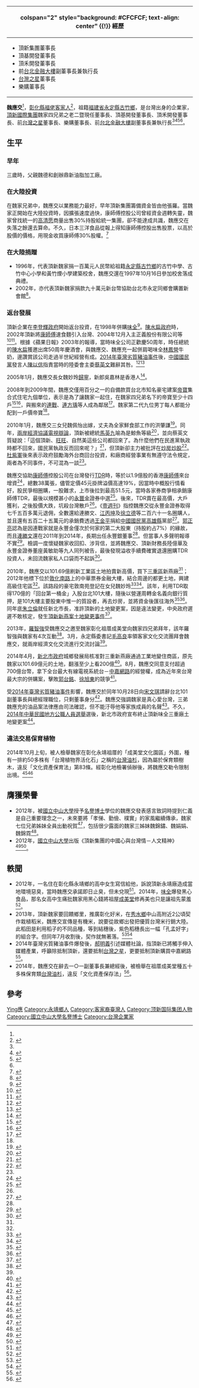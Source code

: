 {{Infobox Person
| name = 魏應交
| image = Wei Ying-chiao, Taiwan Star Telecom 20140624.jpg
| image_size = 
| birth_date = {{birth date and age|1955|2|4}}
| birth_place = {{TW}}[[彰化縣|彰化縣]][[永靖鄉|永靖鄉]]
| death_date = 
| death_place = 
| nationality = {{ROC}}
| occupation = 企業家
| salary =
| networth =
| parents = 魏和德<ref name="鼎新製油">{{Cite news|url=http://www.nownews.com/n/2014/10/13/1454063|title=追新聞／淪過街老鼠　頂新源起於鼎新製油工廠|language=zh-tw|publisher=NowNews|author=|date=2014-10-13|accessdate=2014-10-13}}</ref><br>謝如雪<ref name="頂新和德文教基金會">{{Cite web|url=http://www.hedefoundation.org/dispGetFile/GetFile.aspx?FileLocation=TV%5CWebFile%5Ctw%5C&FileName=20120503082248484.DOC|title=頂新國際集團「一鄉一企業」專案計劃 永靖鄉教育弱勢家庭子弟課輔班實施辦法|language=zh-tw|publisher=頂新和德文教基金會|author=|date=|accessdate=2014-10-13|archive-url=https://web.archive.org/web/20141023061408/http://www.hedefoundation.org/dispGetFile/GetFile.aspx?FileLocation=TV%5CWebFile%5Ctw%5C&FileName=20120503082248484.DOC|archive-date=2014-10-23|dead-url=yes}}</ref>
| spouse = 林麗棉<ref>{{cite news|url=http://www.chinatimes.com/realtimenews/20131106004189-260410|date=2013-11-18|accessdate=2014-10-17|title=魏家傳統！頂新4位董娘「沒有聲音」|author=吳嘉文、林宜潔|publisher=《中國時報》|language=zh-tw|deadurl=yes|archiveurl=https://web.archive.org/web/20141021111224/http://www.chinatimes.com/realtimenews/20131106004189-260410|archivedate=2014-10-21}}</ref>
|relatives=魏錦繡<br>魏娟娟<ref name="同舟共济">{{Cite news|url=http://www.huaxia.com/zt/tbgz/13-018/3330860.html|title=同舟共济 共渡难关--台湾佛教慈善团体赴川援助纪实|language=zh-cn|author=虞鹰|publisher=华夏经纬网|date=2013-05-13|accessdate=2014-10-28}}</ref><br>魏錦霓<ref name="康師傅控股">{{cite news|url=http://finance.sina.com.hk/news/-2807-6296335/1.html|date=2013-11-18|accessdate=2014-10-17|title=康師傅控股持續關連交易|author=|publisher=新浪網|language=zh-hk|deadurl=yes|archiveurl=https://web.archive.org/web/20141017145254/http://finance.sina.com.hk/news/-2807-6296335/1.html|archivedate=2014-10-17}}</ref><br>[[魏應州|魏應州]]<br>[[魏應充|魏應充]]<br>[[魏應行|魏應行]]
| children =長女魏妙玲<ref name="魏應交嫁女兒"/><br>二女[[魏欣怡|魏欣怡]]
三女魏佩怡<ref name="三女出閣"/>
| website =
| footnotes =
| religion = 
}}
{| class="infobox bordered" style="width: 21em; font-size: 90%; text-align: left; float:right;" cellpadding="3"
|-
! colspan="2" style="background: #CFCFCF; text-align: center" {{!}} 經歷
|- 
| colspan="2" style="font-size: 90%" |<div style="text-align: left"> 
* 頂新集團董事長
* 頂基開發董事長
* 頂禾開發董事長
* 前[[台北金融大樓|台北金融大樓]]副董事長兼執行長
* [[台灣之星|台灣之星]]董事長
* 樂購董事長
</div>
|}

'''魏應交'''{{BD|1955年|2月4日||}}<ref name="頂新集團小檔案"/>，[[彰化縣|彰化縣]][[福佬客家人|福佬客家人]]<ref name="魏家Ｆ４">{{Cite news|url=http://cwef.cw.com.tw/2012/article/article47-3.aspx|title=魏家Ｆ４ 合體打造頂新霸業─ 謹守客家人的家庭價值|language=zh-tw|publisher=《天下雜誌》487期|author=熊毅晰|date=2011-12-14|accessdate=2014-10-14}}</ref>，祖籍[[福建省|福建省]][[永定縣|永定縣]][[古竹鄉|古竹鄉]]，是台灣出身的企業家，[[頂新國際集團|頂新國際集團]]魏家四兄弟之老二暨現任董事長、頂基開發董事長、頂禾開發董事長、前[[台灣之星|台灣之星]]董事長、樂購董事長、前[[台北金融大樓|台北金融大樓]]副董事長兼執行長<ref name="中嘉內幕"/><ref name="頂新集團小檔案">{{cite news| url =http://www.merit-times.com.tw/NewsPage.aspx?unid=135206|date=2009-07-19|accessdate=2014-10-15|title=魏應交、頂新集團小檔案| author =梅鯤生| publisher =《人間福報》| language =zh-tw}}</ref><ref>{{cite web| url =http://www.tstartel.com/CWS/about/team_01.htm| date =| accessdate =2014-10-15| title =魏應交董事長| author =| publisher =台灣之星| language =zh-tw| deadurl =yes| archiveurl =https://web.archive.org/web/20141026044513/http://www.tstartel.com/CWS/about/team_01.htm| archivedate =2014-10-26}}</ref><ref name="魏應交辭101副董及總經理"/>。

==生平==
===早年===
三歲時，父親魏德和創辦鼎新油脂加工廠。
===在大陸投資===
在魏家兄弟中，魏應交以業務能力最好，早年頂新集團籌備資金皆由他張羅。當魏家正開始在大陸投資時，因擴張速度過快，康師傅控股公司曾經資金週轉失靈，魏家曾找統一的[[高清愿|高清愿]]商量出售30%持股給統一集團，卻不能達成共識，魏應交在失落之餘還去算命。不久，日本三洋食品從報上得知康師傅控股出售股票，以高於股價的價格，用現金收買康師傅30%股權。<ref name="支撐頂新集團的男子漢">{{cite news| url =http://big5.huaxia.com/sw/qyfc/00045260.html| date=2003-07-18|accessdate=2014-10-15|title=嘿，支撐頂新集團的男子漢| author=陳彥淳|publisher =華夏經緯網| language =zh}}</ref>

===在大陸捐贈===
*1996年，代表頂新魏家捐一百萬元人民幣給祖籍[[永定縣|永定縣]][[古竹鄉|古竹鄉]]的古竹中學、古竹中心小學和黃竹煙小學建築校舍，魏應交還在1997年10月16日參加校舍落成典禮。
*2002年，亦代表頂新魏家捐款九十萬元新台幣協助台北市永定同鄉會購置新會館<ref name="毛高良一行">{{Cite news|url=http://hk.crntt.com/doc/1024/6/8/1/102468191.html?coluid=160&kindid=6352&docid=102468191&mdate=0314005312|title=毛高良一行拜會台北101副董事長魏應交|language=zh|author=鄭漢龍|publisher=中評社|date=2014-03-14|accessdate=2014-10-13}}</ref>。

===返台發展===

頂新企業在[[李登輝政府|李登輝政府]]開始返台投資，在1998年併購[[味全|味全]]<ref>{{cite news|url=https://tw.news.yahoo.com/%E5%AF%A7%E6%A3%84%E5%8F%B0%E4%B9%9F%E4%B8%8D%E5%88%86%E5%AE%B6-%E5%82%B3%E9%A0%82%E6%96%B0%E5%B0%87%E5%85%A8%E9%9D%A2%E9%80%80%E5%87%BA%E5%8F%B0%E7%81%A3-132120698--finance.html|title=寧棄台也不分家？ 傳頂新將全面退出台灣|author=林潔玲|date=2014-10-17|accessdate=2014-10-28|publisher=東森新聞|language=zh-tw|deadurl=yes|archiveurl=https://web.archive.org/web/20160305204839/https://tw.news.yahoo.com/%E5%AF%A7%E6%A3%84%E5%8F%B0%E4%B9%9F%E4%B8%8D%E5%88%86%E5%AE%B6-%E5%82%B3%E9%A0%82%E6%96%B0%E5%B0%87%E5%85%A8%E9%9D%A2%E9%80%80%E5%87%BA%E5%8F%B0%E7%81%A3-132120698--finance.html|archivedate=2016-03-05}}</ref>。[[陳水扁政府|陳水扁政府]]時，2002年頂新將[[康師傅|康師傅]]速食麵引入台灣、2004年12月入主正義股份有限公司等<ref name="鮭魚返鄉變鱷魚">{{cite news| url =http://www.ettoday.net/news/20141020/415661.htm|title=鮭魚返鄉變鱷魚　經長：對頂新感到痛心|author=林信男|date=2014-10-27|accessdate=2014-10-20| publisher =ETToday東森新聞雲| language =zh-tw}}</ref><ref>{{cite web| url=http://www.moeasmea.gov.tw/ct.asp?xItem=873&ctNode=645&mp=1|title=中小企業回巢輔導機制對我國中小企業的影響|publisher=經濟部|date=2014-10-28|accessdate=2007-05-08}}</ref>。根據《蘋果日報》2003年的報導，當時味全公司正歡慶50周年，時任總統的[[陳水扁|陳水扁]]獲邀出席50周年慶酒會，與魏應交、魏應充一起併肩喝味全[[林鳳營|林鳳營]]牛奶，邊讚賞該公司走過半世紀經營有成。[[2014年臺灣劣質豬油事件|2014年臺灣劣質豬油事件]]後，[[中國國民黨|中國國民黨]]發言人[[陳以信|陳以信]]指責當時的陸委會主委[[蔡英文|蔡英文]]難辭其咎。<ref>{{cite news| url = http://www.appledaily.com.tw/appledaily/article/finance/20030918/360606|title=頂新集團將回台上市|author =張嘉伶|date=2003-09-18|accessdate=2014-10-28|publisher =《蘋果日報》| language =zh-tw}}</ref><ref>{{cite news| url = http://www.ettoday.net/news/20141027/418526.htm|title=民進黨執政邀頂新回台　藍發言人：蔡英文該負政治責任|author =|date=2014-10-27|accessdate=2014-10-28| publisher =ETToday東森新聞雲| language =zh-tw}}</ref>

2005年1月，魏應交長女魏妙玲[[歸寧|歸寧]]，新郎吳嘉林是香港人<ref name="魏應交嫁女兒">{{cite news| url =http://www.gmp.org.tw/newsdetail.asp?id=2843|date=2005-01-13|accessdate=2014-10-28|title=魏應交嫁女兒 喜遍兩岸三地|author=邱馨儀| publisher =《經濟日報》| language =zh-tw}}</ref>。

2008年到2009年間，魏應交僅用百分之一的自備款買台北市知名豪宅建案[[帝寶|帝寶]]集合式住宅九個單位，表示是為了讓魏家一起住，在魏家四兄弟名下的帝寶至少十四戶<ref>{{cite news| url =http://www.appledaily.com.tw/appledaily/article/headline/20131121/35453269/| date=2013-11-13|accessdate=2014-10-15|title=買帝寶 魏家僅自付1% | author =| publisher=《蘋果日報》 | language =zh-tw}}</ref><ref>{{cite news| url =http://www.nownews.com/n/2009/07/16/832947| date=2009-07-16|accessdate=2014-10-15|title=魏家9戶帝寶漲很大　魏應州：傳家用、家族的根「無價」| author =楊伶雯| publisher =NOWnews | language =zh-tw}}</ref>，與搬來的[[連戰|連戰]]、[[連方瑀|連方瑀]]等人成為鄰居<ref>{{cite news| url =http://news.wealth.com.tw/index2.aspx?f=611&id=1097| date =2010-04-14| title =連戰夫婦買帝寶 成郭家魏家鄰居| author =黃琴雅| publisher =《財訊》| language =zh-tw}}{{dead link|date=2018年5月 |bot=InternetArchiveBot |fix-attempted=yes }}</ref>。魏家第二代九位男丁每人都能分配到一戶價帝寶<ref name="三女出閣"/>。

2010年1月，魏應交三女兒魏佩怡出嫁，丈夫為全家鮮食部工作的洪肇謙<ref name="三女出閣">{{cite news| url =http://news.ltn.com.tw/news/business/paper/365569|date=2010-01-11|accessdate=2014-10-15|title=全家牽紅線 魏應交三女出閣|author=楊雅民| publisher =《自由時報》| language =zh-tw}}</ref>。同年，[[兩岸經濟協議電視辯論|兩岸經濟協議電視辯論]]，頂新被總統[[馬英九|馬英九]]喻為是鯨魚等級<ref>{{Cite news|url=http://news.ltn.com.tw/news/life/breakingnews/1130991|author=曾韋禎|title=馬昔讚頂新是鯨魚、補藥 現卻徹底切割|language=zh-tw|publisher=《自由時報》|date=2014-10-14|accessdate=2014-10-14}}</ref>，並向蔡英文質疑說：「這個頂新、[[旺旺集團|旺旺]]、自然美這些公司都回來了。為什麼他們在民進黨執政時都不回來，國民黨執政反而回來呢？」<ref name="兩岸經濟架構協議(ECFA)的政策行銷分析">{{cite book |author=劉建廷|title=《兩岸經濟架構協議(ECFA)的政策行銷分析》 |date=2014-04-01|publisher=致知學術出版|location=臺灣 |language=zh-tw |isbn=9789869025249}}</ref>，但頂新卻主力被批評在[[炒房|炒房]][[炒股|炒股]]<ref name="炒房傳奇">{{Cite news|url=http://www.new7.com.tw/coverStory/CoverView.aspx?NUM=1393&i=TXT201311131404526FG|title=【封面故事】頂新魏家炒股炒房傳奇|language=zh-tw|publisher=《新新聞》1393期|date=2013-11-13|accessdate=2014-10-13}}{{Dead link|date=2019年12月 |bot=InternetArchiveBot |fix-attempted=yes }}</ref>。[[杜紫軍|杜紫軍]]後來表示政府鼓勵海外台商回台投資，和廠商經營事業有無遵守法令規定，兩者為不同事件，不可混為一談<ref name="鮭魚返鄉變鱷魚"/>。

魏應交協助[[康師傅|康師傅]]控股公司在台灣發行[[TDR|TDR]]時，等於以1.9億股的香港[[康師傅|康師傅]]來台增資<ref name="散戶坑殺">{{Cite news|url=http://mag.nownews.com/article.php?mag=1-28-5795|title=為何ＴＤＲ成散戶坑殺機？|author=尚清林|language=zh-tw|publisher=《財訊》|date=2011-05|accessdate=2014-10-13}}{{dead link|date=2018年2月 |bot=InternetArchiveBot |fix-attempted=yes }}</ref>，總數38萬張，儘管定價45元掛牌溢價高達19%，因當時中概股行情看好，股民爭相圈購，一股難求，上市後拉到最高51.5元，當時各家券商爭相承銷康師傅TDR，最後以規模甚小的[[永豐金|永豐金]]證券中選<ref name="連勝文撇清魏家">{{cite news| url =https://tw.news.yahoo.com/blogs/society-watch/%E9%80%A3%E5%8B%9D%E6%96%87%E6%92%87%E6%B8%85%E9%AD%8F%E5%AE%B6%E4%BA%A4%E6%83%85%E5%87%B8%E9%A1%AF%E6%AC%8A%E8%B2%B4%E5%BF%83%E8%99%9B-084522146.html|date=2014-10-12|accessdate=2014-10-15|title=連勝文撇清魏家交情凸顯權貴心虛| author =[[郭正亮|郭正亮]]| publisher =《美麗島電子報》 | language =zh-tw}}</ref>。後來，TDR賣在最高價，大戶獲利，之後股價大跌，坑殺台灣散戶<ref name="散戶坑殺"/>。《[[壹週刊|壹週刊]]》指控魏應交從永豐金證券取得七千五百多萬元退佣，全數還給連勝文、[[江丙坤|江丙坤]]及[[徐立德|徐立德]]等二百六十一名圈購人，並且還有五百二十五萬元的承銷費透過[[王金平|王金平]]捐給[[中國國民黨|中國國民黨]][[高雄縣|高雄縣]]黨部<ref>{{cite news| url =http://www.appledaily.com.tw/appledaily/article/headline/20131218/35516676/|date=2013-12-18|accessdate=2014-10-15|title=【壹週刊】魏應交筆錄曝光　揭權貴金錢遊戲 | author =| publisher =《蘋果日報》 | language =zh-tw}}</ref>。[[郭正亮|郭正亮]]認為是因連戰家就是永豐金僅次於何家的第二大股東（持股約占7%）的緣故，而且[[連勝文|連勝文]]還在2011年到2014年，長期出任永豐銀董事<ref name="連勝文撇清魏家"/>。但當事人多聲明報導不實<ref>{{cite news| url =http://www.appledaily.com.tw/appledaily/article/headline/20131219/35518836/|date=2013-12-19|accessdate=2014-10-15|title=頂新 攀權貴 讓連勝文買TDR | author =| publisher =《蘋果日報》 | language =zh-tw}}</ref>。檢調一度懷疑魏家收回扣、涉背信，並將魏應交、頂新財務長陸億華及永豐金證券董座黃敏助等九人同列被告，最後發現溢收手續費確實退還圈購TDR投資人，未回流魏家私人口袋而不起訴<ref>{{cite news| url =http://www.appledaily.com.tw/appledaily/article/headline/20130207/34821056/|date=2013-02-17|accessdate=2014-10-15|title=假交易退款頂新 永豐證老總起訴| author =| publisher =《蘋果日報》| language =zh-tw}}</ref>。
{{fact|義美董座買2653張頂新TDR，扁朝經濟部長[[林信義|林信義]]買2691張頂新TDR，分別是第一大和第二大的認購者。}}

2010年，魏應交以101.69億刷新工業區土地拍賣新高價，買下[[三重區|三重區]]新燕廠<ref name="頂新煉金"/>；2012年他標下位於[[敦化南路|敦化南路]]上的中華票券金融大樓，結合周邊的都更土地，興建高級住宅區<ref name="魏家Ｆ４"/>。該路段的豪宅敦南苑登記在女兒魏妙玲<ref>{{cite news| url =http://news.ltn.com.tw/news/business/paper/607733|date=2012-08-16|accessdate=2014-10-28|title=手上10戶帝寶 頂新魏家再買敦南苑|author=徐義平| publisher =《自由時報》| language =zh-tw}}</ref><ref name="頂級珠寶">{{cite news| url =http://video.chinatimes.com/video-cate-cnt.aspx?cid=2&nid=17068|date=2009-09-26|accessdate=2014-10-28|title=頂級珠寶開幕 魏應交千金魏妙玲座上賓|author=| publisher =《中國時報》| language =zh-tw}}</ref>。該年，利用TDR取得170億的「回台第一桶金」入股台北101大樓，隨後以營運周轉金名義向銀行質押，是101大樓主要股東中惟一的質設者，再去炒房，並將資金後匯往海外<ref>{{cite news| url =http://n.yam.com/yam/fn/20141016/20141016620984.html|date=2014-10-16|accessdate=2014-10-16|title=頂新返鄉害了台灣？101也成炒房工具|author=朱仲文| publisher =蕃薯藤新聞| language =zh-tw}}</ref><ref>{{cite news| url =http://udn.com/NEWS/NATIONAL/NATS1/9032250.shtml|date=2014-10-30|accessdate=2014-10-30|title=彭淮南：頂新當年空手回台| author =羅兩莎| publisher =《聯合報》 | language =zh-tw}}</ref>。同年底[[朱立倫|朱立倫]]就任新北市長，准許頂新的土地變更案，因是違法變更，中央政府遲遲不敢核定，發生[[頂新新燕案土地變更事件|頂新新燕案土地變更事件]]<ref>{{cite news| url =http://news.ltn.com.tw/news/politics/breakingnews/1157841|date=2014-11-15|accessdate=2014-11-19|title=質疑頂新三重土地迅速變更 游錫堃砲轟朱立倫|author=翁聿煌| publisher =《自由時報》| language =zh-tw}}</ref>。

2013年，[[羅智強|羅智強]]受魏應交之邀至魏家彰化祖厝成美堂向魏家四兄弟拜年，該年羅智強與魏家有4次互動<ref>{{cite news| url =http://newtalk.tw/news/2015/01/07/55571.html|date=2015-01-07|accessdate=2015-01-08|title=魏應行向馬簡報後2天 羅智強赴魏家拜年|author=謝莉慧| publisher=新頭殼newtalk| language =zh-tw}}</ref>。3月，永定縣委書記[[毛高良|毛高良]]率領客家文化交流團拜會魏應交，就兩岸經濟文化交流進行交流討論<ref name="毛高良一行"/>。

2014年4月，[[新北市政府|新北市政府]]城鄉發展局核准對三重新燕廠通過工業地變住商區，原先魏家以101.69億元的土地，翻漲至少上看200億<ref name="頂新煉金">{{cite news| url =http://udn.com/NEWS/NATIONAL/NATS1/9030748.shtml|date=2014-10-29|accessdate=2014-11-04|title=頂新煉金 工業地變住商區| author =葉憶如| publisher =《聯合晚報》 | language =zh-tw}}</ref>。8月，魏應交同意支付超過700億台幣，拿下全台最大有線電視系統台－[[中嘉網路|中嘉網路]]的經營權，成為近年來台灣最大宗的併購案，擊敗[[郭台銘|郭台銘]]、[[徐旭東|徐旭東]]的競爭<ref name="中嘉內幕">{{cite news|url=http://mag.nownews.com/article.php?mag=1-28-23081|date=2014-08|accessdate=2014-10-15|title=魏應交關鍵14天搶下中嘉內幕|author=陳彥淳|publisher=《財訊》458期|language=zh-tw}}{{dead link|date=2018年5月 |bot=InternetArchiveBot |fix-attempted=yes }}</ref>。

受[[2014年臺灣劣質豬油事件|2014年臺灣劣質豬油事件]]影響，魏應交於同年10月28日向[[宋文琪|宋文琪]]請辭台北101副董事長與總經理職位，只剩董事身分<ref name="魏應交辭101副董及總經理">{{cite news| url =https://tw.news.yahoo.com/%E4%BA%A4%E5%87%BA%E7%B6%93%E7%87%9F%E6%AC%8A-%E9%AD%8F%E6%87%89%E4%BA%A4%E8%BE%AD101%E5%89%AF%E8%91%A3%E5%8F%8A%E7%B8%BD%E7%B6%93%E7%90%86-080605546--finance.html|date=2014-10-28|accessdate=2014-10-28|title=交出經營權 魏應交辭101副董及總經理| author =邱珮文| publisher =新頭殼newtalk| language =zh-tw}}</ref>。魏應交強調魏家是真心愛台灣，三弟魏應充的油品案法律應由司法確認，但不能汙辱他等家族成員的名聲<ref>{{cite news| url =http://www.cna.com.tw/news/firstnews/201410285011-1.aspx|date=2014-10-28|accessdate=2014-10-28|title=宋文琪轉述 魏應交：不容家人受辱| author =楊淑閔| publisher =中央社| language =zh-tw}}</ref>。不久，[[2014年中華民國地方公職人員選舉|2014年中華民國地方公職人員選舉]]選後，新北市政府宣布終止頂新味全三重廠土地變更案<ref>{{cite news| url=http://www.peoplenews.tw/news/20d554be-3f02-472c-a72f-ed6e4d6b889e|date=2014-12-03|accessdate=2014-12-04|title=新北市政府宣布 終止頂新味全三重廠土地變更案|author=陳文蔚| publisher =《民報》| language =zh-tw}}</ref>。

===違法交易保育植物===
2014年10月上旬，被人檢舉魏家在彰化永靖祖厝的「成美堂文化園區」外圍，種有一排約50多株有「台灣植物界活化石」之稱的[[台灣油杉|台灣油杉]]，因為屬於保育類樹木，違反「文化資產保育法」第83條。經彰化地檢署偵辦後，將魏應交勒令限制出境。<ref>{{cite news|title=周刊／滅頂行動持續發酵？二董魏應交遭境管　因為樹…|url=http://www.nownews.com/n/2014/12/03/1530903|accessdate=2014-12-03|newspaper=nownews|date=2014-12-03}}</ref><ref>{{cite news|title=快訊／涉違法交易保育植物　魏應交遭限制出境|url=http://www.setn.com/News.aspx?PageGroupID=6&NewsID=51128|accessdate=2014-12-03|newspaper=三立新聞|date=2014-12-03}}</ref>

==膺獲榮譽==
*2012年，被[[國立中山大學|國立中山大學]]授予[[名譽博士|名譽博士]]學位的魏應交發表感言致詞時提到仁義是自己重要理念之一，未來要將「孝悌、勤儉、樸實」的家風繼續傳承，魏家七位兄弟姊妹全員出動祝賀<ref>{{cite news| url =http://www.appledaily.com.tw/realtimenews/article/new/20141014/487886/|date=2014-10-14|accessdate=2014-10-15|title=食油風暴延燒　魏應交中山名譽博士恐不保| author =周昭平| publisher =《蘋果日報》 | language =zh-tw}}</ref>，包括很少露面的魏家三姊妹魏錦鏽、魏娟娟、魏錦霓<ref>{{cite news| url=http://udn.com/news/story/7743/673431|date=2015-01-29|accessdate=2015-01-29|title=魏家二姊出面處理直赴祖厝過火|author=凌筠婷、何炯榮|publisher =《聯合報》|language =zh-tw}}</ref>。
*2012年，[[國立中山大學|國立中山大學]]出版《頂新集團的中國心與台灣情－人文精神》<ref>{{Cite news|url=http://www.zephyr.nsysu.edu.tw/app/news.php?Sn=201|title=《論壇》2013經營領袖論壇|author=|language=zh-tw|publisher=國立中山大學|date=2013-08-06|accessdate=2014-10-15}}</ref><ref>{{Cite news|url=http://www.greatnews.com.tw/home/news_pagein.php?iType=1003&n_id=44853|title=中山大學EMBA登上101 橫跨兩岸  邁向全球 打造兩岸文化學習的黃金路線 中山大學與頂新康師傅合作|author=|language=zh-tw|publisher=《大成報》|date=2013-09-26|accessdate=2014-10-15}}</ref>。

==軼聞==
*2012年，一名住在彰化縣永靖鄉的高中女生寫信給他，訴說頂新永靖廠造成當地環境惡臭，當時魏應交承諾即日止臭，但未兌現<ref>{{cite news| url =http://www.appledaily.com.tw/realtimenews/article/new/20131106/287602/|date=2013-11-06|accessdate=2014-10-15|title=魏應交止臭跳票　女高中生嗆：別忘了承諾| author =胡治言| publisher =《蘋果日報》| language =zh-tw}}</ref>。2014年，[[味全|味全]]爆發黑心食品，那名女高中生痛批魏家用黑心錢將祖屋[[成美堂|成美堂]]修再美也只是讓祖先蒙羞<ref>{{cite news| url =https://tw.news.yahoo.com/%E9%AB%98%E4%B8%AD%E5%A5%B3%E6%A7%93%E9%A0%82%E6%96%B0-%E6%89%B9%E9%BB%91%E5%BF%83%E9%AD%8F%E5%AE%B6%E8%AE%93%E7%A5%96%E5%85%88%E8%92%99%E7%BE%9E-024042790.html| date =2014-10-14| accessdate =2014-10-15| title =高中女槓頂新！ 批黑心魏家讓祖先蒙羞| author =| publisher =東森新聞| language =zh-tw| deadurl =yes| archiveurl =https://web.archive.org/web/20141022215849/https://tw.news.yahoo.com/%E9%AB%98%E4%B8%AD%E5%A5%B3%E6%A7%93%E9%A0%82%E6%96%B0-%E6%89%B9%E9%BB%91%E5%BF%83%E9%AD%8F%E5%AE%B6%E8%AE%93%E7%A5%96%E5%85%88%E8%92%99%E7%BE%9E-024042790.html| archivedate =2014-10-22}}</ref>。
*2013年，頂新魏家要回饋鄉里，推廣彰化好米，在[[秀水鄉_(臺灣)|秀水鄉]]中山高附近2公頃契作栽植稻米，魏應交宣傳是有機米，說要從故鄉出發把優質台灣米行銷大陸。此稻田是利用稻子的不同品種，等到結穗後，紫色稻穗長出一幅「孔孟好字」的組合字。但同年7月收割後，契作就無著落。<ref>{{cite news| url =http://www.chinatimes.com/realtimenews/20141029003076-260405|date=2014-10-29|accessdate=2014-10-31|title=頂新魏家「孔孟好米」彰農民怒批畫虎爛|author =吳敏菁| publisher =《中國時報》| language =zh-tw}}</ref><ref>{{cite news| url =http://news.cts.com.tw/cts/general/201307/201307061272358.html#.VFLY7PmUf6c|date=2013-07-06 |accessdate=2014-10-31|title=進軍米市場 頂新種出"孔孟好字"|author =謝忠義| publisher =華視新聞| language =zh-tw}}</ref>
*2014年臺灣劣質豬油事件爆發後，[[郝明義|郝明義]]引述媒體社論，指頂新已將觸手伸入媒體產業，呼籲除抵制頂新，還要抵制[[台灣之星|台灣之星]]，更要抵制頂新購買中嘉網路<ref>{{cite news| url =http://news.ltn.com.tw/news/life/breakingnews/1128982|date=2014-10-12|accessdate=2014-10-15|title=抵制頂新！郝明義：更要反頂新買中嘉控制媒體|author =| publisher =《自由時報》| language =zh-tw}}</ref>。
*2014年，魏應交在辭去一○一副董事長兼總經後，被檢舉在祖厝成美堂種五十多株保育類[[台灣油杉|台灣油杉]]，違反「文化資產保存法」<ref>{{cite news| url =http://udn.com/NEWS/NATIONAL/NATS1/9034687.shtml|date=2014-10-31|accessdate=2014-10-31|title=祖厝種保育油杉 魏應交列被告|author =何炯榮| publisher =《聯合報》| language =zh-tw}}</ref>。

==參考==
{{reflist|2}}

{{DEFAULTSORT:Wei魏}}
[[Category:魏姓|Ying應]]
[[Category:永靖鄉人|Category:永靖鄉人]]
[[Category:客家裔臺灣人|Category:客家裔臺灣人]]
[[Category:顶新国际集团人物|Category:顶新国际集团人物]]
[[Category:國立中山大學名譽博士|Category:國立中山大學名譽博士]]
[[Category:台灣企業家|Category:台灣企業家]]